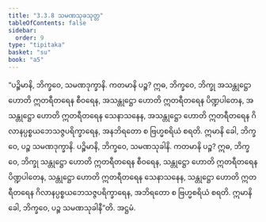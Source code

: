 ```yaml
---
title: "3.3.8 သမဏသုခသုတ္တ"
tableOfContents: false
sidebar:
  order: 9
type: "tipitaka"
basket: "su"
book: "a5"
---
```



<DynamicBreadcrumb />

<Division number="128" book="a5">

<Paragraph number="722" book="a5">
“ပဉ္စိမာနိ, ဘိက္ခဝေ, သမဏဒုက္ခာနိ. ကတမာနိ ပဉ္စ? ဣဓ, ဘိက္ခဝေ, ဘိက္ခု အသန္တုဋ္ဌော ဟောတိ ဣတရီတရေန စီဝရေန, အသန္တုဋ္ဌော ဟောတိ ဣတရီတရေန ပိဏ္ဍပါတေန, အသန္တုဋ္ဌော ဟောတိ ဣတရီတရေန သေနာသနေန, အသန္တုဋ္ဌော ဟောတိ ဣတရီတရေန ဂိလာနပ္ပစ္စယဘေသဇ္ဇပရိက္ခာရေန, အနဘိရတော စ ဗြဟ္မစရိယံ စရတိ. ဣမာနိ ခေါ, ဘိက္ခဝေ, ပဉ္စ သမဏဒုက္ခာနိ.
</Paragraph>

<Paragraph number="723" book="a5">
ပဉ္စိမာနိ, ဘိက္ခဝေ, သမဏသုခါနိ. ကတမာနိ ပဉ္စ? ဣဓ, ဘိက္ခဝေ, ဘိက္ခု သန္တုဋ္ဌော ဟောတိ ဣတရီတရေန စီဝရေန, သန္တုဋ္ဌော ဟောတိ ဣတရီတရေန ပိဏ္ဍပါတေန, သန္တုဋ္ဌော ဟောတိ ဣတရီတရေန သေနာသနေန, သန္တုဋ္ဌော ဟောတိ ဣတရီတရေန ဂိလာနပ္ပစ္စယဘေသဇ္ဇပရိက္ခာရေန, အဘိရတော စ ဗြဟ္မစရိယံ စရတိ. ဣမာနိ ခေါ, ဘိက္ခဝေ, ပဉ္စ သမဏသုခါနီ”တိ.

</Paragraph>
</Division>

<Paragraph number="724" type="center" book="a5">
အဋ္ဌမံ.
</Paragraph>